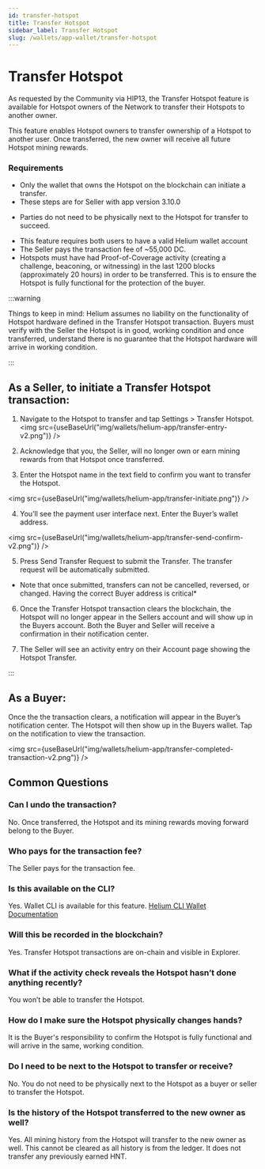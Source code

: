 ```yaml
---
id: transfer-hotspot
title: Transfer Hotspot
sidebar_label: Transfer Hotspot
slug: /wallets/app-wallet/transfer-hotspot
---
```




# Transfer Hotspot

As requested by the Community via HIP13, the Transfer Hotspot feature is
available for Hotspot owners of the Network to transfer their Hotspots to
another owner. 

This feature enables Hotspot owners to transfer ownership of a Hotspot to
another user. Once transferred, the new owner will receive all future Hotspot
mining rewards. 


### Requirements

- Only the wallet that owns the Hotspot on the blockchain can initiate a transfer.
- These steps are for Seller with app version 3.10.0
* Parties do not need to be physically next to the Hotspot for transfer to succeed.
- This feature requires both users to have a valid Helium wallet account
- The Seller pays the transaction fee of ~55,000 DC.
- Hotspots must have had Proof-of-Coverage activity (creating a challenge, beaconing, or witnessing) in the last 1200 blocks (approximately 20 hours) in order to be transferred. This is to ensure the Hotspot is fully functional for the protection of the buyer.

:::warning

Things to keep in mind: Helium assumes no liability on the functionality of
Hotspot hardware defined in the Transfer Hotspot transaction. Buyers must verify
with the Seller the Hotspot is in good, working condition and once transferred,
understand there is no guarantee that the Hotspot hardware will arrive in
working condition.

:::

## As a Seller, to initiate a Transfer Hotspot transaction:

1. Navigate to the Hotspot to transfer and tap Settings > Transfer Hotspot.
<img src={useBaseUrl("img/wallets/helium-app/transfer-entry-v2.png")} />

2. Acknowledge that you, the Seller, will no longer own or earn mining rewards from
   that Hotspot once transferred.
3. Enter the Hotspot name in the text field to confirm you want to transfer the
   Hotspot.

<img src={useBaseUrl("img/wallets/helium-app/transfer-initiate.png")} />


4. You’ll see the payment user interface next. Enter the Buyer’s wallet address.

<img src={useBaseUrl("img/wallets/helium-app/transfer-send-confirm-v2.png")} />

5. Press Send Transfer Request to submit the Transfer. The transfer request will be automatically submitted.
* Note that once submitted, transfers can not be cancelled, reversed, or changed.  Having the correct Buyer address is critical*

6. Once the Transfer Hotspot transaction clears the blockchain, the Hotspot will
   no longer appear in the Sellers account and will show up in the Buyers account. Both the Buyer and Seller will
   receive a confirmation in their notification center.

7. The Seller will see an activity entry on their Account page showing the
   Hotspot Transfer.


:::

## As a Buyer:

Once the the transaction clears, a notification will appear in the Buyer’s notification center.  The Hotspot will then show up in the Buyers wallet.
Tap on the notification to view the transaction.


<img src={useBaseUrl("img/wallets/helium-app/transfer-completed-transaction-v2.png")} />


## Common Questions


### Can I undo the transaction?

No. Once transferred, the Hotspot and its mining rewards moving forward belong
to the Buyer.

### Who pays for the transaction fee?

The Seller pays for the transaction fee.

### Is this available on the CLI?

Yes. Wallet CLI is available for this feature.
[Helium CLI Wallet Documentation](/wallets/cli-wallet)

### Will this be recorded in the blockchain?

Yes. Transfer Hotspot transactions are on-chain and visible in Explorer.

### What if the activity check reveals the Hotspot hasn’t done anything recently?

You won’t be able to transfer the Hotspot.

### How do I make sure the Hotspot physically changes hands?

It is the Buyer's responsibility to confirm the Hotspot is fully functional and
will arrive in the same, working condition.

### Do I need to be next to the Hotspot to transfer or receive?

No. You do not need to be physically next to the Hotspot as a buyer or seller to
transfer the Hotspot.

### Is the history of the Hotspot transferred to the new owner as well?

Yes. All mining history from the Hotspot will transfer to the new owner as well.
This cannot be cleared as all history is from the ledger.  It does not transfer any previously earned HNT.
